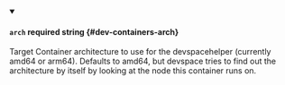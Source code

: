 
<details className="config-field" data-expandable="false" open>
<summary>

#### `arch` <span className="config-field-required" data-required="false">required</span> <span className="config-field-type">string</span> <span className="config-field-default"></span> <span className="config-field-enum"></span> {#dev-containers-arch}

 Target Container architecture to use for the devspacehelper (currently amd64 or arm64). Defaults to amd64, but devspace tries to find out the architecture by itself by looking at the node this container runs on.

</summary>



</details>
